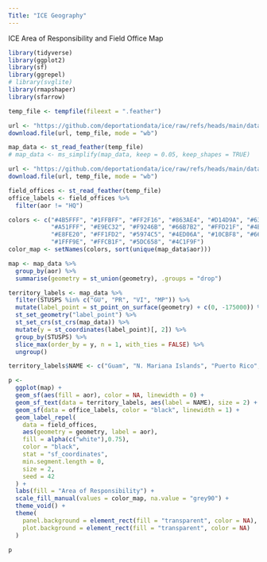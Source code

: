 ```yaml
---
Title: "ICE Geography"
---
```


ICE Area of Responsibility and Field Office Map

```r

library(tidyverse)
library(ggplot2)
library(sf)
library(ggrepel)
# library(svglite)
library(rmapshaper)
library(sfarrow)

temp_file <- tempfile(fileext = ".feather")

url <- "https://github.com/deportationdata/ice/raw/refs/heads/main/data/ice_aor_map_data.feather"
download.file(url, temp_file, mode = "wb")

map_data <- st_read_feather(temp_file)
# map_data <- ms_simplify(map_data, keep = 0.05, keep_shapes = TRUE)

url <- "https://github.com/deportationdata/ice/raw/refs/heads/main/data/ice_field_offices_geocoded.feather"
download.file(url, temp_file, mode = "wb")

field_offices <- st_read_feather(temp_file)
office_labels <- field_offices %>%
  filter(aor != "HQ")

colors <- c("#4B5FFF", "#1FFBFF", "#FF2F16", "#863AE4", "#D14D9A", "#63B6FB",
            "#A51FFF", "#E9EC32", "#F9246B", "#66B7B2", "#FFD21F", "#4B1FFF", "#FF5F16", "#F9C424",
            "#E8FE20", "#FF1FD2", "#5974C5", "#4ED06A", "#10CBF8", "#66FF1F", "#D61FFF",
            "#1FFF9E", "#FFCB1F", "#5DC658", "#4C1F9F")
color_map <- setNames(colors, sort(unique(map_data$aor)))

map <- map_data %>%
  group_by(aor) %>%
  summarise(geometry = st_union(geometry), .groups = "drop")

territory_labels <- map_data %>%
  filter(STUSPS %in% c("GU", "PR", "VI", "MP")) %>%
  mutate(label_point = st_point_on_surface(geometry) + c(0, -175000)) %>%
  st_set_geometry("label_point") %>%
  st_set_crs(st_crs(map_data)) %>% 
  mutate(y = st_coordinates(label_point)[, 2]) %>%
  group_by(STUSPS) %>%
  slice_max(order_by = y, n = 1, with_ties = FALSE) %>%
  ungroup()

territory_labels$NAME <- c("Guam", "N. Mariana Islands", "Puerto Rico", "U.S. Virgin Islands")

p <-
  ggplot(map) +
  geom_sf(aes(fill = aor), color = NA, linewidth = 0) +
  geom_sf_text(data = territory_labels, aes(label = NAME), size = 2) +
  geom_sf(data = office_labels, color = "black", linewidth = 1) +
  geom_label_repel(
    data = field_offices,
    aes(geometry = geometry, label = aor),
    fill = alpha(c("white"),0.75),
    color = "black",
    stat = "sf_coordinates",
    min.segment.length = 0,
    size = 2,
    seed = 42 
  ) +
  labs(fill = "Area of Responsibility") +
  scale_fill_manual(values = color_map, na.value = "grey90") +
  theme_void() +
  theme(
    panel.background = element_rect(fill = "transparent", color = NA),
    plot.background = element_rect(fill = "transparent", color = NA)
  )

p

```
